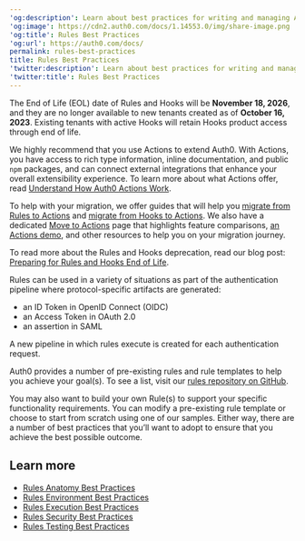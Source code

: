 ---
'og:description': Learn about best practices for writing and managing Auth0 rules.
'og:image': https://cdn2.auth0.com/docs/1.14553.0/img/share-image.png
'og:title': Rules Best Practices
'og:url': https://auth0.com/docs/
permalink: rules-best-practices
title: Rules Best Practices
'twitter:description': Learn about best practices for writing and managing Auth0 rules.
'twitter:title': Rules Best Practices
---
<Warning>

The End of Life (EOL) date of Rules and Hooks will be **November 18, 2026**, and they are no longer available to new tenants created as of **October 16, 2023**. Existing tenants with active Hooks will retain Hooks product access through end of life.

We highly recommend that you use Actions to extend Auth0. With Actions, you have access to rich type information, inline documentation, and public `npm` packages, and can connect external integrations that enhance your overall extensibility experience. To learn more about what Actions offer, read [Understand How Auth0 Actions Work](/docs/customize/actions/actions-overview).

To help with your migration, we offer guides that will help you [migrate from Rules to Actions](/docs/customize/actions/migrate/migrate-from-rules-to-actions) and [migrate from Hooks to Actions](/docs/customize/actions/migrate/migrate-from-hooks-to-actions). We also have a dedicated [Move to Actions](https://auth0.com/extensibility/movetoactions) page that highlights feature comparisons, [an Actions demo](https://www.youtube.com/watch?v=UesFSY1klrI), and other resources to help you on your migration journey.

To read more about the Rules and Hooks deprecation, read our blog post: [Preparing for Rules and Hooks End of Life](https://auth0.com/blog/preparing-for-rules-and-hooks-end-of-life/).

</Warning>

Rules can be used in a variety of situations as part of the authentication pipeline where protocol-specific artifacts are generated:

* an <Tooltip tip="ID Token: Credential meant for the client itself, rather than for accessing a resource." cta="View Glossary" href="/docs/glossary?term=ID+Token">ID Token</Tooltip> in <Tooltip tip="ID Token: Credential meant for the client itself, rather than for accessing a resource." cta="View Glossary" href="/docs/glossary?term=OpenID">OpenID</Tooltip> Connect (OIDC)
* an <Tooltip tip="Access Token: Authorization credential, in the form of an opaque string or JWT, used to access an API." cta="View Glossary" href="/docs/glossary?term=Access+Token">Access Token</Tooltip> in <Tooltip tip="Access Token: Authorization credential, in the form of an opaque string or JWT, used to access an API." cta="View Glossary" href="/docs/glossary?term=OAuth+2.0">OAuth 2.0</Tooltip>
* an assertion in <Tooltip tip="Security Assertion Markup Language (SAML): Standardized protocol allowing two parties to exchange authentication information without a password." cta="View Glossary" href="/docs/glossary?term=SAML">SAML</Tooltip>

A new pipeline in which rules execute is created for each authentication request.

Auth0 provides a number of pre-existing rules and rule templates to help you achieve your goal(s). To see a list, visit our [rules repository on GitHub](https://github.com/auth0/rules).

You may also want to build your own Rule(s) to support your specific functionality requirements. You can modify a pre-existing rule template or choose to start from scratch using one of our samples. Either way, there are a number of best practices that you’ll want to adopt to ensure that you achieve the best possible outcome.

## Learn more

* [Rules Anatomy Best Practices](/docs/rules-best-practices/rules-anatomy-best-practices)
* [Rules Environment Best Practices](/docs/rules-best-practices/rules-environment-best-practices)
* [Rules Execution Best Practices](/docs/rules-best-practices/rules-execution-best-practices)
* [Rules Security Best Practices](/docs/rules-best-practices/rules-security-best-practices)
* [Rules Testing Best Practices](/docs/rules-best-practices/rules-testing-best-practices)